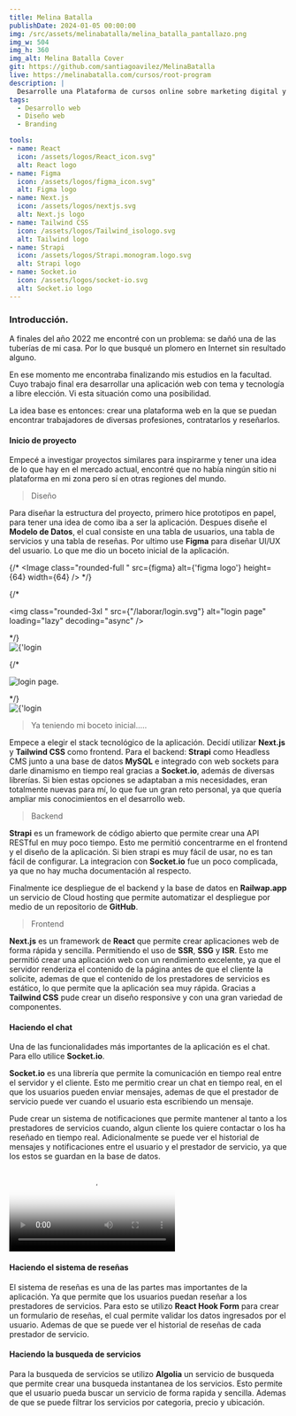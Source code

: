 ```yaml
---
title: Melina Batalla
publishDate: 2024-01-05 00:00:00
img: /src/assets/melinabatalla/melina_batalla_pantallazo.png
img_w: 504
img_h: 360
img_alt: Melina Batalla Cover
git: https://github.com/santiagoavilez/MelinaBatalla
live: https://melinabatalla.com/cursos/root-program
description: |
  Desarrolle una Plataforma de cursos online sobre marketing digital y redes sociales para Melina Batalla, una influencer y emprendedora digital.
tags:
  - Desarrollo web
  - Diseño web
  - Branding

tools:
- name: React
  icon: /assets/logos/React_icon.svg"
  alt: React logo
- name: Figma
  icon: /assets/logos/figma_icon.svg"
  alt: Figma logo
- name: Next.js
  icon: /assets/logos/nextjs.svg
  alt: Next.js logo
- name: Tailwind CSS
  icon: /assets/logos/Tailwind_isologo.svg
  alt: Tailwind logo
- name: Strapi
  icon: /assets/logos/Strapi.monogram.logo.svg
  alt: Strapi logo
- name: Socket.io
  icon: /assets/logos/socket-io.svg
  alt: Socket.io logo
---
```




### Introducción.

A finales del año 2022 me encontré con un problema: se dañó una de las tuberías de mi casa. Por lo que busqué un plomero en Internet sin resultado alguno.

En ese momento me encontraba finalizando mis estudios en la facultad. Cuyo trabajo final era desarrollar una aplicación web con tema y tecnología a libre elección. Vi esta situación como una posibilidad.

La idea base es entonces: crear una plataforma web en la que se puedan encontrar trabajadores de diversas profesiones, contratarlos y reseñarlos.

#### Inicio de proyecto



Empecé a investigar proyectos similares para inspirarme y tener una idea de lo que hay en el mercado actual, encontré que no había ningún sitio ni plataforma en mi zona pero sí en otras regiones del mundo.

> Diseño

Para diseñar la estructura del proyecto, primero hice prototipos en papel, para tener una idea de como iba a ser la aplicación. Despues diseñe el **Modelo de Datos**, el cual consiste en una tabla de usuarios, una tabla de servicios y una tabla de reseñas. Por ultimo use **Figma** para diseñar UI/UX del usuario. Lo que me dio un boceto inicial de la aplicación.

{/* <Image class="rounded-full " src={figma} alt={'figma logo'} height={64} width={64} /> */}

{/* <div class="flex justify-center my-10 ">
<img class="rounded-3xl " src={"/laborar/login.svg"} alt="login page" loading="lazy"	decoding="async"  />
</div> */}

<div class="flex justify-center my-10 ">
<Image class="rounded-3xl" src={laborarlogin} format='webp' width={300} alt={'login page'} />
</div>


{/* <div class="my-10">
<img class="rounded-3xl" src="/laborar/home.jpg" alt="login page." loading="lazy"	decoding="async" />
</div> */}

<div class="flex justify-center my-10 ">
<Image class="rounded-3xl" src={laborarw50} format='webp' alt={'login page'}  width={512}   />
</div>

>Ya teniendo mi boceto inicial.....

Empece a elegir el stack tecnológico de la aplicación. Decidí utilizar **Next.js** y **Tailwind CSS** como frontend. Para el backend: **Strapi** como Headless CMS junto a una base de datos **MySQL** e integrado con web sockets para darle dinamismo en tiempo real gracias a **Socket.io**, además de diversas librerías. Si bien estas opciones se adaptaban a mis necesidades, eran totalmente nuevas para mí, lo que fue un gran reto personal, ya que quería ampliar mis conocimientos en el desarrollo web.


> Backend

**Strapi** es un framework de código abierto que permite crear una API RESTful en muy poco tiempo. Esto me permitió concentrarme en el frontend y el diseño de la aplicación. Si bien strapi es muy fácil de usar, no es tan fácil de configurar. La integracion con **Socket.io** fue un poco complicada, ya que no hay mucha documentación al respecto.

Finalmente ice despliegue de el backend y la base de datos en **Railwap.app** un servicio de Cloud hosting que permite automatizar el despliegue por medio de un repositorio de **GitHub**.

> Frontend

**Next.js** es un framework de **React** que permite crear aplicaciones web de forma rápida y sencilla. Permitiendo el uso de **SSR**, **SSG** y **ISR**. Esto  me permitió crear una aplicación web con un rendimiento excelente, ya que el servidor renderiza el contenido de la página antes de que el cliente la solicite, ademas de que el contenido de los prestadores de servicios es estático, lo que permite que la aplicación sea muy rápida. Gracias a **Tailwind CSS** pude crear un diseño responsive y con una gran variedad de componentes.




#### Haciendo el chat

Una de las funcionalidades más importantes de la aplicación es el chat. Para ello utilice **Socket.io**.

**Socket.io** es una librería que permite la comunicación en tiempo real entre el servidor y el cliente. Esto me permitio crear un chat en tiempo real, en el que los usuarios pueden enviar mensajes, ademas de que el prestador de servicio puede ver cuando el usuario esta escribiendo un mensaje.

Pude crear un sistema de notificaciones que permite mantener al tanto a los prestadores de servicios cuando, algun cliente los quiere contactar o los ha reseñado en tiempo real. Adicionalmente se puede ver el historial de mensajes y notificaciones entre el usuario y el prestador de servicio, ya que los estos se guardan en la base de datos.

<div class="flex justify-center my-10 object-contain max-w-[272px] m-auto sm:max-w-none ">
  <video class="my-10 w-full" src="/videos/chatapp.mp4" type="video/webm" preload="metadata" loading="lazy"	decoding="async" poster="/assets/cover_laborar.jpg" controls >
  </video >
</div>


#### Haciendo el sistema de reseñas

El sistema de reseñas es una de las partes mas importantes de la aplicación. Ya que permite que los usuarios puedan reseñar a los prestadores de servicios. Para esto se utilizo **React Hook Form** para crear un formulario de reseñas, el cual permite validar los datos ingresados por el usuario. Ademas de que se puede ver el historial de reseñas de cada prestador de servicio.





#### Haciendo la busqueda de servicios

Para la busqueda de servicios se utilizo **Algolia** un servicio de busqueda que permite crear una busqueda instantanea de los servicios. Esto permite que el usuario pueda buscar un servicio de forma rapida y sencilla. Ademas de que se puede filtrar los servicios por categoria, precio y ubicación.

